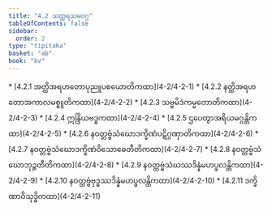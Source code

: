 ```yaml
---
title: "4.2 သတ္တရသမဝဂ္ဂ"
tableOfContents: false
sidebar:
  order: 2
type: "tipitaka"
basket: "ab"
book: "kv"
---
```



<DynamicBreadcrumb />



<TableOfContents book="kv" section="4.2">
* [4.2.1 အတ္ထိအရဟတောပုညူပစယောတိကထာ](4-2/4-2-1)
* [4.2.2 နတ္ထိအရဟတောအကာလမစ္စူတိကထာ](4-2/4-2-2)
* [4.2.3 သဗ္ဗမိဒံကမ္မတောတိကထာ](4-2/4-2-3)
* [4.2.4 ဣန္ဒြိယဗဒ္ဓကထာ](4-2/4-2-4)
* [4.2.5 ဌပေတွာအရိယမဂ္ဂန္တိကထာ](4-2/4-2-5)
* [4.2.6 နဝတ္တဗ္ဗံသံဃောဒက္ခိဏံပဋိဂ္ဂဏှာတိကထာ](4-2/4-2-6)
* [4.2.7 နဝတ္တဗ္ဗံသံဃောဒက္ခိဏံဝိသောဓေတီတိကထာ](4-2/4-2-7)
* [4.2.8 နဝတ္တဗ္ဗံသံဃောဘုဉ္ဇတီတိကထာ](4-2/4-2-8)
* [4.2.9 နဝတ္တဗ္ဗံသံဃဿဒိန္နံမဟပ္ဖလန္တိကထာ](4-2/4-2-9)
* [4.2.10 နဝတ္တဗ္ဗံဗုဒ္ဓဿဒိန္နံမဟပ္ဖလန္တိကထာ](4-2/4-2-10)
* [4.2.11 ဒက္ခိဏာဝိသုဒ္ဓိကထာ](4-2/4-2-11)
</TableOfContents>